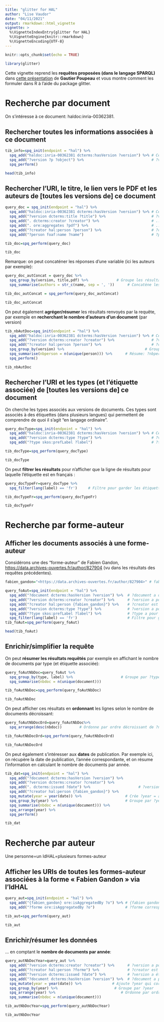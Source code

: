 ```yaml
---
title: "glitter for HAL"
author: "Lise Vaudor"
date: "04/11/2021"
output: rmarkdown::html_vignette
vignette: >
  %\VignetteIndexEntry{glitter for HAL}
  %\VignetteEngine{knitr::rmarkdown}
  %\VignetteEncoding{UTF-8}
---
```


```r
knitr::opts_chunk$set(echo = TRUE)
```


```r
library(glitter)
```

Cette vignette reprend les **requêtes proposées (dans le langage SPARQL)** dans [cette présentation](https://fr.slideshare.net/lespetitescases/dcouverte-du-sparql-endpoint-de-hal) de **Gautier Poupeau** et vous montre comment les formuler dans R à l'aide du package glitter.  

# Recherche par document

On s'intéresse à ce document: haldoc:inria-00362381.

## Rechercher toutes les informations associées à ce document

```r
tib_info=spq_init(endpoint = "hal") %>% 
  spq_add("haldoc:inria-00362381 dcterms:hasVersion ?version") %>% # Ce doc a des versions ?version
  spq_add("?version ?p ?object") %>%                               # ?version a des prop. ?p les liant à ?object
  spq_perform()

head(tib_info)
```

## Rechercher l’URI, le titre, le lien vers le PDF et les auteurs de [toutes les versions de] ce document

```r
query_doc = spq_init(endpoint = "hal") %>% 
  spq_add("haldoc:inria-00362381 dcterms:hasVersion ?version") %>% # Ce doc a des versions ?version
  spq_add("?version dcterms:title ?title") %>%                     # ?version a pour titre ?titre
  spq_add(". dcterms:creator ?creator") %>%                        # ...... et pour créateur ?creator
  spq_add(". ore:aggregates ?pdf") %>%                             # ...... et ce lien vers un ?pdf
  spq_add("?creator hal:person ?person") %>%                       # ?creator est une personne ?person
  spq_add("?person foaf:name ?name")                               # ?person a pour nom ?name

tib_doc=spq_perform(query_doc)

tib_doc
```

Remarque: on peut concaténer les réponses d’une variable (ici les auteurs par exemple):

```r
query_doc_autConcat = query_doc %>% 
  spq_group_by(version, title,pdf) %>%             # Groupe les résultats par ?version, ?title, ?pdf
  spq_summarise(authors = str_c(name, sep = ', '))      # Concatène les noms d'auteur dans ?authors

tib_doc_autConcat = spq_perform(query_doc_autConcat)

tib_doc_autConcat
```

On peut également **agréger/résumer** les résultats renvoyés par la requête, par exemple en **recherchant le nombre d’auteurs d’un document** (par version)

```r
tib_nbAutDoc=spq_init(endpoint = "hal") %>% 
  spq_add("haldoc:inria-00362381 dcterms:hasVersion ?version") %>% # Ce doc a des versions ?version
  spq_add("?version dcterms:creator ?creator") %>%                 # ?version a pour créateur ?creator
  spq_add("?creator hal:person ?person") %>%                       # ?creator est une personne ?person
  spq_group_by(version) %>%                                     # Groupe par ?version
  spq_summarise(nbperson = n(unique(person))) %>%      # Résume: ?nbperson = nb de ?person dist.  
  spq_perform()

tib_nbAutDoc
```

## Rechercher l’URI et les types (et l'étiquette associée) de [toutes les versions de] ce document

On cherche les types associés aux versions de documents. Ces types sont associés à des étiquettes (dans plusieurs langues) qui permettent de comprendre de quoi il s'agit "en langage ordinaire".

```r
query_docType=spq_init(endpoint = "hal") %>% 
  spq_add("haldoc:inria-00362381 dcterms:hasVersion ?version") %>% # Ce doc a des versions ?version
  spq_add("?version dcterms:type ?type") %>%                       # ?version est un document de type ?type
  spq_add("?type skos:prefLabel ?label")                           # ?type a pour étiquette ?label

tib_docType=spq_perform(query_docType)

tib_docType
```


On peut **filtrer les résultats** pour n'afficher que la ligne de résultats pour laquelle l'étiquette est en français :

```r
query_docTypeFr=query_docType %>% 
  spq_filter(lang(label) == 'fr')     # Filtre pour garder les étiquettes en français

tib_docTypeFr=spq_perform(query_docTypeFr)

tib_docTypeFr
```


# Recherche par forme-auteur

## Afficher les documents associés à une forme-auteur

Considérons une des "forme-auteur" de Fabien Gandon, [https://data.archives-ouvertes.fr/author/827904](https://data.archives-ouvertes.fr/author/827904) (vu dans les résultats des requêtes précédentes).

```r
fabien_gandon="<https://data.archives-ouvertes.fr/author/827904>" # fabien_gandon = cette forme auteur

query_foAut=spq_init(endpoint = "hal") %>% 
  spq_add("?document dcterms:hasVersion ?version") %>%  # ?document a des versions ?version
  spq_add("?version dcterms:creator ?creator") %>%      # ?version a pour créateur ?creator
  spq_add("?creator hal:person {fabien_gandon}") %>%    # ?creator est fabien_gandon ({déf. de l'objet dans R})
  spq_add("?version dcterms:type ?type") %>%            # ?version a pour type ?type
  spq_add("?type skos:prefLabel ?label") %>%            # ?type a pour étiquette ?label
  spq_filter(lang(label) == 'fr')                       # Filtre pour garder les ?label en français
tib_foAut=spq_perform(query_foAut)

head(tib_foAut)
```

## Enrichir/simplifier la requête

On peut **résumer les résultats requêtés** par exemple en affichant le nombre de documents par type (et étiquette associée):


```r
query_foAutNbDoc=query_foAut %>% 
  spq_group_by(type, label) %>%                      # Groupe par ?type et ?label
  spq_summarise(nbdoc = n(unique(document)))    

tib_foAutNbDoc=spq_perform(query_foAutNbDoc)

tib_foAutNbDoc
```

On peut afficher ces résultats en **ordonnant** les lignes selon le nombre de documents décroissant:

```r
query_foAutNbDocOrd=query_foAutNbDoc%>% 
  spq_arrange(desc(nbdoc))        # Ordonne par ordre décroissant de ?nbdoc

tib_foAutNbDocOrd=spq_perform(query_foAutNbDocOrd)

tib_foAutNbDocOrd
```

On peut également s'intéresser aux **dates** de publication. Par exemple ici, on récupère la date de publication, l'année correspondante, et on résume l'information en calculant le nombre de documents par année.

```r
tib_dat=spq_init(endpoint = "hal") %>% 
  spq_add("?document dcterms:hasVersion ?version") %>% 
  spq_add("?version dcterms:creator ?creator") %>%
  spq_add(". dcterms:issued ?date") %>%                      # ?version est sortie à ?date
  spq_add("?creator hal:person {fabien_gandon}") %>% 
  spq_mutate(year = year(date)) %>%                    # Crée ?year = année de ?date
  spq_group_by(year) %>%                               # Groupe par ?year
  spq_summarise(nbdoc = n(unique(document))) %>% 
  spq_arrange(year) %>% 
  spq_perform()

tib_dat
```

# Recherche par auteur

Une personne=un IdHAL=plusieurs formes-auteur

## Afficher les URIs de toutes les formes-auteur associées à la forme « Fabien Gandon » via l’IdHAL

```r
query_aut=spq_init(endpoint = "hal") %>% 
  spq_add("{fabien_gandon} ore:isAggregatedBy ?o") %>% # {fabien gandon} correspond à ?o
  spq_add("?forme ore:isAggregatedBy ?o")              # ?forme correspond à ?o

tib_aut=spq_perform(query_aut)

tib_aut
```

## Enrichir/résumer les données

... en comptant le **nombre de documents par année**:

```r
query_autNbDocYear=query_aut %>% 
  spq_add("?version dcterms:creator ?creator") %>%      # ?version a pour créateur ?creator
  spq_add("?creator hal:person ?forme") %>%             # ?creator est une personne ?forme
  spq_add("?version dcterms:issued ?date") %>%          # ?version a été publié à ?date
  spq_add("?document dcterms:hasVersion ?version") %>%  # ?document a pour versions ?version
  spq_mutate(year = year(date)) %>%              # Ajoute ?year qui correspond à l'année de ?date
  spq_group_by(year) %>%                          # Groupe par ?year
  spq_arrange(year) %>%                              # Ordonne par ordre décroissant de ?year
  spq_summarise(nbdoc = n(unique(document)))

tib_autNbDocYear=spq_perform(query_autNbDocYear)

tib_autNbDocYear
```

<!--  select DISTINCT ?idhal ?identifiant where { <https://data.archives-ouvertes.fr/author/827904> ore:isAggregatedBy ?idhal. ?forme ore:isAggregatedBy ?idhal. ?forme owl:sameAs ?identifiant } -->

<!-- Faire une recherche dans une chaîne de caractères exple afficher les identifiants ORCID distincts liés à toutes les formes liées à « Fabien Gandon » URI utile Forme auteur : https://data.archives-ouvertes.fr/author/827904 select DISTINCT ?idhal ?orcid where { <https://data.archives-ouvertes.fr/author/827904> ore:isAggregatedBy ?idhal. ?forme ore:isAggregatedBy ?idhal. ?forme owl:sameAs ?orcid. FILTER regex(str(?orcid), 'orcid.org') } -->

<!-- # Afficher les identifiants ORCID de tous les membres d’INRIA et pour chaque ORCID, concaténer les différentes URIs des formes associées URI utile INRIA : https://data.archives-ouvertes.fr/structure/300009  -->


<!-- Exercice 13 select ?orcid ?name GROUP_CONCAT(str(?forme),',') where { ?forme foaf:member <https://data.archives-ouvertes.fr/structure/300009>; foaf:name ?name; owl:sameAs ?orcid. FILTER regex(str(?orcid),'orcid.org') } GROUP BY ?orcid ?name ORDER BY ?name -->

<!-- # Afficher tous les membres d’INRIA et pour chaque membre, éventuellement l’identifiant ORCID et l’identifiant idHal URI utile INRIA : https://data.archives-ouvertes.fr/structure/300009  -->



<!-- select DISTINCT ?name ?orcid ?idHal where { ?forme foaf:member <https://data.archives-ouvertes.fr/structure/300009>; foaf:name ?name. OPTIONAL {?forme owl:sameAs ?orcid. FILTER regex(?orcid,'orcid.org')} OPTIONAL {?forme ore:isAggregatedBy ?idHal} } ORDER BY ?name -->

<!-- # Astuce 11 La négation -->

<!-- Afficher les membres qui ont un identifiant idHAL mais pas d’ORCID URI utile INRIA : https://data.archives-ouvertes.fr/structure/300009 select DISTINCT ?idHal ?name where { ?forme foaf:member <https://data.archives-ouvertes.fr/structure/300009>; foaf:name ?name; ore:isAggregatedBy ?idHal FILTER NOT EXISTS {?forme owl:sameAs ?orcid. FILTER regex(?orcid,'orcid.org')} } ORDER BY ?name -->

<!-- # Afficher tous les membres d’INRIA qui n’ont pas d’identifiant idHAL et concaténés par la forme  -->

<!-- URI utile INRIA : https://data.archives-ouvertes.fr/structure/300009 Exercice 14 select ?name, GROUP_CONCAT(str(?forme), '|') where { ?forme foaf:member <https://data.archives-ouvertes.fr/structure/300009>; foaf:name ?name. FILTER NOT EXISTS {?forme ore:isAggregatedBy ?idHal} } GROUP BY ?name ORDER BY ?name -->

<!-- # Afficher tous les domaines des membres d’INRIA et pour chaque domaine le nombre de documents associés ordonné de manière décroissante URI utile INRIA : https://data.archives-ouvertes.fr/structure/300009 Exercice 15 select ?topic ?prefLabel count(DISTINCT ?document) AS ?nbdoc where { ?forme foaf:member <https://data.archives-ouvertes.fr/structure/300009>. ?version hal:topic ?topic; dcterms:creator ?creator. ?creator hal:person ?forme. ?topic skos:prefLabel ?prefLabel. ?document dcterms:hasVersion ?version. FILTER (lang(?prefLabel)='fr') } GROUP BY ?topic ?prefLabel ORDER BY DESC(?nbdoc) -->

<!-- # Afficher tous les co-auteurs de Fabien Gandon et le nombre d’articles pour chacun d’entre eux URI utile idHal de Fabien Gandon : https://data.archives-ouvertes.fr/structure/300009 Exercice 16 select ?name count(DISTINCT ?document) AS ?nbdoc where { ?forme ore:isAggregatedBy <https://data.archives-ouvertes.fr/author/fabien- gandon>. ?version hal:topic ?topic; dcterms:creator ?creator. ?creator hal:person ?forme. ?document dcterms:hasVersion ?version. ?version dcterms:creator ?autresCreator. ?autresCreator hal:person ?autresformes. ?autresformes foaf:name ?name. FILTER (?name !='Fabien Gandon') } GROUP BY ?name ORDER BY DESC(?nbdoc) -->

<!-- # Astuce 12 Limiter les résultats de comptage Afficher tous les co-auteurs de Fabien Gandon et le nombre d’articles pour chacun d’entre eux et ayant plus de 1 document en commun URI utile idHal de Fabien Gandon : https://data.archives-ouvertes.fr/author/fabien-gandon select ?name count(DISTINCT ?document) AS ?nbdoc where { ?forme ore:isAggregatedBy <https://data.archives-ouvertes.fr/author/fabien- gandon>. ?version hal:topic ?topic; dcterms:creator ?creator. ?creator hal:person ?forme. ?document dcterms:hasVersion ?version. ?version dcterms:creator ?autresCreator. ?autresCreator hal:person ?autresformes. ?autresformes foaf:name ?name. FILTER (?name !='Fabien Gandon') } GROUP BY ?name HAVING (count(DISTINCT ?document) > 1) ORDER BY DESC(?nbdoc) -->

<!-- # Modèle pour les personnes IdHAL C’est beau mais malheureusement, ce n’est pas dans le triple store  -->

<!--     36. Modèle pour les structures Exemple : https://data.archives-ouvertes.fr/structure/300009 -->

<!-- # Afficher toutes les organisations et leur terme préférentiel -->

<!-- URI utile Classe Organisation : http://www.w3.org/ns/org#Organization INRIA : https://data.archives-ouvertes.fr/structure/300009 Exercice 17 select ?structure ?prefLabel where { ?structure a org:Organization; skos:prefLabel ?prefLabel. } -->

<!-- Modèle pour les revues https://data.archives-ouvertes.fr/revue/109707 -->


<!-- Modèles pour les projets Exemple :  -->
<!-- https://data.archives-ouvertes.fr/anrProject/1001 https://data.archives-ouvertes.fr/europeanProject/129494 -->

<!-- # Afficher toutes les projets ANR dont sont issues les documents écrits par des membres de l’INRIA URI utile Classe projet : http://www.eurocris.org/ontologies/cerif/1.3/ INRIA : https://data.archives-ouvertes.fr/structure/300009 Exercice 18 select DISTINCT ?projet ?title ?acronym ?startDate where { ?forme foaf:member <https://data.archives-ouvertes.fr/structure/300009>. ?version dcterms:source ?projet; dcterms:creator ?creator. ?creator hal:person ?forme. ?projet a cerif:Project; cerif:title ?title; cerif:startDate ?startDate. OPTIONAL {?projet cerif:acronym ?acronym} FILTER regex(str(?projet),'anrProject') } ORDER BY DESC(?startDate) -->

<!-- # Afficher toutes les projets ANR dont sont issues les documents écrits par des membres de l’INRIA et pour chacun le nombre de documents associés -->

<!-- URI utile Classe projet : http://www.eurocris.org/ontologies/cerif/1.3/ INRIA : https://data.archives-ouvertes.fr/structure/300009  -->

<!-- Exercice 19 select ?projet ?title ?acronym ?startDate count(DISTINCT ?document) AS ?nbdoc where { ?forme foaf:member <https://data.archives-ouvertes.fr/structure/300009>. ?version dcterms:source ?projet; dcterms:creator ?creator. ?creator hal:person ?forme. ?projet a cerif:Project; cerif:title ?title; cerif:startDate ?startDate. OPTIONAL {?projet cerif:acronym ?acronym} FILTER regex(str(?projet),'anrProject') ?document dcterms:hasVersion ?version. } GROUP BY ?projet ?title ?acronym ?startDate ORDER BY DESC(?nbdoc) -->
